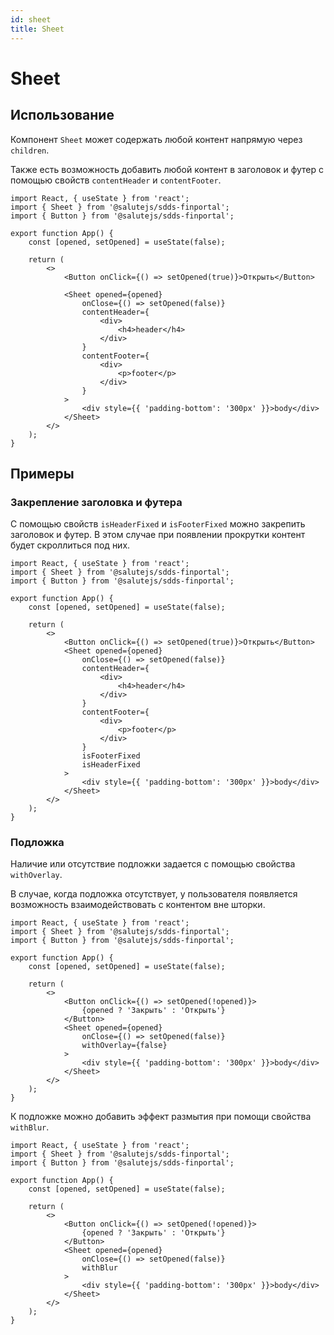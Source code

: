 ```yaml
---
id: sheet
title: Sheet
---
```



# Sheet
<Description name="Sheet" />
<PropsTable name="Sheet" />

## Использование
Компонент `Sheet` может содержать любой контент напрямую через `children`.

Также есть возможность добавить любой контент в заголовок и футер с помощью свойств `contentHeader` и `contentFooter`.

```tsx live
import React, { useState } from 'react';
import { Sheet } from '@salutejs/sdds-finportal';
import { Button } from '@salutejs/sdds-finportal';

export function App() {
    const [opened, setOpened] = useState(false);

    return (
        <>
            <Button onClick={() => setOpened(true)}>Открыть</Button>

            <Sheet opened={opened}
                onClose={() => setOpened(false)}
                contentHeader={
                    <div>
                        <h4>header</h4>
                    </div>
                }
                contentFooter={
                    <div>
                        <p>footer</p>
                    </div>
                }
            >
                <div style={{ 'padding-bottom': '300px' }}>body</div>
            </Sheet>
        </>
    );
}
```

## Примеры

### Закрепление заголовка и футера

С помощью свойств `isHeaderFixed` и `isFooterFixed` можно закрепить заголовок и футер.
В этом случае при появлении прокрутки контент будет скроллиться под них.

```tsx live
import React, { useState } from 'react';
import { Sheet } from '@salutejs/sdds-finportal';
import { Button } from '@salutejs/sdds-finportal';

export function App() {
    const [opened, setOpened] = useState(false);

    return (
        <>
            <Button onClick={() => setOpened(true)}>Открыть</Button>
            <Sheet opened={opened}
                onClose={() => setOpened(false)}
                contentHeader={
                    <div>
                        <h4>header</h4>
                    </div>
                }
                contentFooter={
                    <div>
                        <p>footer</p>
                    </div>
                }
                isFooterFixed
                isHeaderFixed
            >
                <div style={{ 'padding-bottom': '300px' }}>body</div>
            </Sheet>
        </>
    );
}
```

### Подложка

Наличие или отсутствие подложки задается с помощью свойства `withOverlay`.

В случае, когда подложка отсутствует, у пользователя появляется возможность взаимодействовать с контентом вне шторки.

```tsx live
import React, { useState } from 'react';
import { Sheet } from '@salutejs/sdds-finportal';
import { Button } from '@salutejs/sdds-finportal';

export function App() {
    const [opened, setOpened] = useState(false);

    return (
        <>
            <Button onClick={() => setOpened(!opened)}>
                {opened ? 'Закрыть' : 'Открыть'}
            </Button>
            <Sheet opened={opened}
                onClose={() => setOpened(false)}
                withOverlay={false}
            >
                <div style={{ 'padding-bottom': '300px' }}>body</div>
            </Sheet>
        </>
    );
}
```

К подложке можно добавить эффект размытия при помощи свойства `withBlur`.

```tsx live
import React, { useState } from 'react';
import { Sheet } from '@salutejs/sdds-finportal';
import { Button } from '@salutejs/sdds-finportal';

export function App() {
    const [opened, setOpened] = useState(false);

    return (
        <>
            <Button onClick={() => setOpened(!opened)}>
                {opened ? 'Закрыть' : 'Открыть'}
            </Button>
            <Sheet opened={opened}
                onClose={() => setOpened(false)}
                withBlur
            >
                <div style={{ 'padding-bottom': '300px' }}>body</div>
            </Sheet>
        </>
    );
}
```
